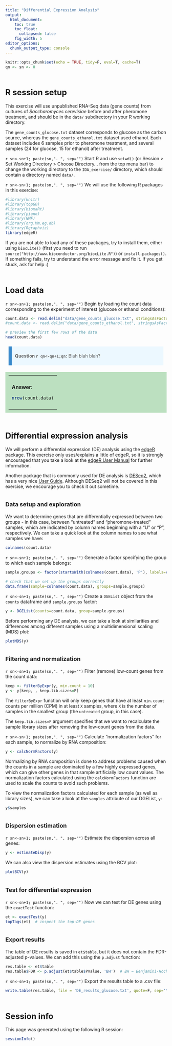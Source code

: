 ```yaml
---
title: "Differential Expression Analysis"
output: 
  html_document:
    toc: true
    toc_float:
      collapsed: false
    fig_width: 5
editor_options: 
  chunk_output_type: console
---
```


<style type="text/css">

blockquote {
  background: #ECF8FF;
  border-left: 10px solid #3989CB;
  margin: 1.5em 10px;
  padding: 0.5em 10px;
  font-size: 14px;
}

h1 { 
  font-size: 25px;
  margin-top: 1.5cm;
  margin-bottom: 0.5cm;
}
h2 { 
  font-size: 18px;
  margin-top: 1cm;
  margin-bottom: 0.5cm;
}
h3 {
  font-size: 14px;
  margin-top: 1cm;
  margin-bottom: 0.5cm;
}

table.answer, td.answer {
   border: 0px;
   background: #BCE0C0;
   padding: 10px;
   width: 100%;
}

div.answer { display: true;}

</style>


```r
knitr::opts_chunk$set(echo = TRUE, tidy=F, eval=T, cache=T)
qn <- sn <- 0
```

R session setup
===============

This exercise will use unpublished RNA-Seq data (gene counts) from cultures of *Saccharomyces cerevisiae* before and after pheromone treatment, and should be in the `data/` subdirectory in your R working directory. 

The `gene_counts_glucose.txt` dataset corresponds to glucose as the carbon source, whereas the `gene_counts_ethanol.txt` dataset used ethanol. Each dataset includes 6 samples prior to pheromone treatment, and several samples (24 for glucose, 15 for ethanol) after treatment.

`r sn<-sn+1; paste(sn,". ", sep="")` Start R and use `setwd()` (or Session > Set Working Directory > Choose Directory... from the top menu bar) to change the working directory to the `IDA_exercise/` directory, which should contain a directory named `data/`.

`r sn<-sn+1; paste(sn,". ", sep="")` We will use the following R packages in this exercise:
```r
#library(knitr)
#library(topGO)
#library(biomaRt)
#library(piano)
#library(NMF)
#library(org.Mm.eg.db)
#library(Rgraphviz)
library(edgeR)
```

If you are not able to load any of these packages, try to install them, either using `biocLite()` (first you need to run `source("http://www.bioconductor.org/biocLite.R")`) or `install.packages()`. If something fails, try to understand the error message and fix it. If you get stuck, ask for help :)  


Load data
=========

`r sn<-sn+1; paste(sn,". ", sep="")` Begin by loading the count data corresponding to the experiment of interest (glucose or ethanol conditions):
```r
count.data <- read.delim("data/gene_counts_glucose.txt", stringsAsFactors=F, row.names=1)
#count.data <- read.delim("data/gene_counts_ethanol.txt", stringsAsFactors=F, row.names=1)

# preview the first few rows of the data
head(count.data)
```


> **Question `r qn<-qn+1;qn`:** Blah blah blah?

<div class="answer"><table class="answer"><tr><td class="answer">
**Answer:** 
```r
nrow(count.data)
```
</td></tr></table></div>



Differential expression analysis
================================

We will perform a differential expression (DE) analysis using the [edgeR](https://bioconductor.org/packages/release/bioc/html/edgeR.html) package. This exercise only uses/explains a little of edgeR, so it is strongly encouraged that you take a look at the [edgeR User Manual](https://bioconductor.org/packages/release/bioc/vignettes/edgeR/inst/doc/edgeRUsersGuide.pdf) for further information.

Another package that is commonly used for DE analysis is [DESeq2](https://bioconductor.org/packages/release/bioc/html/DESeq2.html), which has a very nice [User Guide](https://bioconductor.org/packages/release/bioc/vignettes/DESeq2/inst/doc/DESeq2.html). Although DESeq2 will not be covered in this exercise, we encourage you to check it out sometime.


Data setup and exploration
--------------------------

We want to determine genes that are differentially expressed between two groups - in this case, between "untreated" and "pheromone-treated" samples, which are indicated by column names beginning with a "U" or "P", respectively. We can take a quick look at the column names to see what samples we have:
```r
colnames(count.data)
```


`r sn<-sn+1; paste(sn,". ", sep="")` Generate a factor specifying the group to which each sample belongs:
```r
sample.groups <- factor(startsWith(colnames(count.data), 'P'), labels=c('untreated','pheromone'))

# check that we set up the groups correctly
data.frame(sample=colnames(count.data), groups=sample.groups)
```


`r sn<-sn+1; paste(sn,". ", sep="")` Create a `DGEList` object from the `counts` dataframe and `sample.groups` factor:
```r
y <- DGEList(counts=count.data, group=sample.groups)
```


Before performing any DE analysis, we can take a look at similarities and differences among different samples using a multidimensional scaling (MDS) plot:
```r
plotMDS(y)
```


Filtering and normalization
---------------------------

`r sn<-sn+1; paste(sn,". ", sep="")` Filter (remove) low-count genes from the count data:
```r
keep <- filterByExpr(y, min.count = 10)
y <- y[keep, , keep.lib.sizes=F]
```

The `filterByExpr` function will only keep genes that have at least `min.count` counts per million (CPM) in at least `X` samples, where `X` is the number of samples in the smallest group (the `untreated` group, in this case).

The `keep.lib.sizes=F` argument specifies that we want to recalculate the sample library sizes after removing the low-count genes from the data.


`r sn<-sn+1; paste(sn,". ", sep="")` Calculate "normalization factors" for each sample, to normalize by RNA composition:
```r
y <- calcNormFactors(y)
```

Normalizing by RNA composition is done to address problems caused when the counts in a sample are dominated by a few highly expressed genes, which can give other genes in that sample artificially low count values. The normalization factors calculated using the `calcNormFactors` function are used to scale the counts to avoid such problems.

To view the normalization factors calculated for each sample (as well as library sizes), we can take a look at the `samples` attribute of our DGEList, `y`:
```r
y$samples
```


Dispersion estimation
---------------------

`r sn<-sn+1; paste(sn,". ", sep="")` Estimate the dispersion across all genes:
```r
y <- estimateDisp(y)
```

We can also view the dispersion estimates using the BCV plot:
```r
plotBCV(y)
```


Test for differential expression
--------------------------------

`r sn<-sn+1; paste(sn,". ", sep="")` Now we can test for DE genes using the `exactTest` function:
```r
et <- exactTest(y)
topTags(et)  # inspect the top-DE genes
```


Export results
--------------

The table of DE results is saved in `et$table`, but it does not contain the FDR-adjusted p-values. We can add this using the `p.adjust` function:
```r
res.table <- et$table
res.table$FDR <- p.adjust(et$table$PValue, 'BH')  # BH = Benjamini-Hochberg method
```

`r sn<-sn+1; paste(sn,". ", sep="")` Export the results table to a .csv file:
```r
write.table(res.table, file = 'DE_results_glucose.txt', quote=F, sep='\t')
```



Session info
============
This page was generated using the following R session:
```r
sessionInfo()
```

